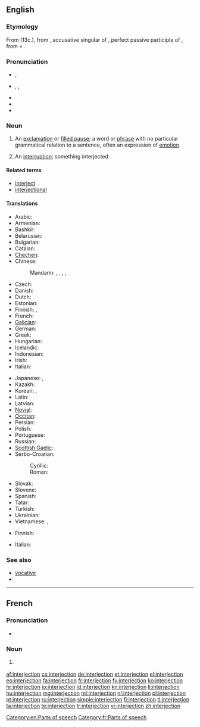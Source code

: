 ==English==
{{wikipedia}}

===Etymology===
From {{etyl|fro}} {{term|interjection|lang=fro}} (13c.), from {{etyl|la}} {{term|interiectionem|interiectiōnem||lang=la}}, accusative singular of {{term|interiectio|interiectiō|throwing or placing between; interjection|lang=la}}, perfect passive participle of {{term|intericio|intericiō|throw or place between|lang=la}}, from {{term|inter||between|lang=la}} + {{term|iacio|iaciō|throw|lang=la}}.

===Pronunciation===
* {{a|UK}} {{IPA|/ɪn.təˈdʒɛk.ʃən/}}, {{X-SAMPA|/In.t@"dZEk.S@n/}}
* {{a|US}} {{enPR|ĭn'tər.jĕkʹshən}}, {{IPA|/ˌɪn.tɚˈdʒɛk.ʃən/}}, {{X-SAMPA|/%In.t@`"dZEk.S@n/}}
* {{audio|en-us-interjection.ogg|Audio (US)}}
* {{audio|interjection.ogg|Audio (AUS)}}
* {{rhymes|ɛkʃən}}

===Noun===
{{en-noun}}

# {{grammar}} An [[exclamation]] or [[filled pause]]; a word or [[phrase]] with no particular grammatical relation to a sentence, often an expression of [[emotion]].
# An [[interruption]]; something interjected

====Related terms====
* [[interject]]
* [[interjectional]]

====Translations====
{{trans-top|an exclamation or filled pause in grammar}}
* Arabic: {{t|ar|حرف نداء|m|tr=Harf nidaa'}}
* Armenian: {{t-|hy|ձայնարկություն|tr=jaynarkut’yun}}
* Bashkir: {{tø|ba|ымлыҡ|tr=ımlıq|sc=Cyrl}}
* Belarusian: {{t|be|выклічнік|m|tr=vyklíčnik|sc=Cyrl}}
* Bulgarian: {{t|bg|междуметие|n|tr=meždumétie|sc=Cyrl}}
* Catalan: {{t|ca|interjecció|f}}
* [[Chechen]]: {{tø|ce|айдардош}}
* Chinese:
*: Mandarin: {{t-|cmn|感嘆詞|sc=Hani}},  {{t|cmn|感叹词|tr=gǎntàncí|sc=Hani}},  {{t|cmn|嘆詞|sc=Hani}},  {{t|cmn|叹词|tr=tàncí|sc=Hani}},  {{t-|cmn|欹|tr=yī|sc=Hani}}
* Czech: {{t-|cs|citoslovce|n}}
* Danish: {{t+|da|udråbsord|n}}
* Dutch: {{t+|nl|tussenwerpsel|n}}
* Estonian: {{t|et|hüüdsõna}}
* Finnish: {{t+|fi|huudahdussana}}, {{t+|fi|interjektio}}
* French: {{t+|fr|interjection|f}}
* [[Galician]]: {{t|gl|interxección|f}}
* German: {{t+|de|Interjektion|f}}
* Greek: {{t+|el|επιφώνημα|n|tr=epifonima}}
* Hungarian: {{t|hu|indulatszó}}
* Icelandic: {{t+|is|upphrópun|f}}
* Indonesian: {{t|id|interjeksi}}
* Irish: {{t|ga|intriacht|f}}
* Italian: {{t+|it|interiezione|f}}
{{trans-mid}}
* Japanese: {{t-|ja|感嘆詞|tr=kantanshi}}, {{t-|ja|間投詞|tr=kantōshi}}
* Kazakh: {{t|kk|одағай|tr=odağay|sc=Cyrl}}
* Korean: {{t|ko|감탄사|tr=gamtansa}}, {{t|ko|感歎詞|sc=Kore}}
* Latin: {{t|la|interiectio|f|alt=interiectiō}}
* Latvian: {{t|lv|izsaukuma vārds|m}}
* [[Novial]]: {{tø|nov|interjektione|xs=Novial}}
* [[Occitan]]: {{t-|oc|interjeccion|f|xs=Occitan}}
* Persian: {{t|fa|حرف ندا|sc=fa-Arab}}
* Polish: {{t|pl|wykrzyknik|m}}
* Portuguese: {{t|pt|interjeição|f}}
* Russian: {{t+|ru|междометие|n|tr=meždométije}}
* [[Scottish Gaelic]]: {{t|gd|clisgear|m}}
* Serbo-Croatian:
*: Cyrillic: {{t|sh|узвик|m}}
*: Roman: {{t|sh|uzvik|m}}
* Slovak: {{t|sk|citoslovce|n}}
* Slovene: {{t|sl|medmet|m}}
* Spanish: {{t+|es|interjección|f}}
* Tatar: {{t|tt|ымлык|tr=ımlıq|sc=Cyrl}}
* Turkish: {{t+|tr|ünlem}}
* Ukrainian: {{t|uk|вигук|m|tr=výhuk|sc=Cyrl}}
* Vietnamese: {{t|vi|thán từ}}, {{t|vi|嘆詞}}
{{trans-bottom}}

{{trans-top|an interruption}}
* Finnish: {{t+|fi|huudahdus}}
{{trans-mid}}
* Italian: {{t+|it|intervento|m}}
{{trans-bottom}}

===See also===
* [[vocative]]
* {{pedialite}}

[[Category:en:Parts of speech]]

----

==French==
{{wikipedia|lang=fr}}

===Pronunciation===
* {{audio|Fr-interjection.ogg|Audio}}

===Noun===
{{fr-noun|f}}

# {{grammar|lang=fr}} {{l|en|interjection}}

[[Category:fr:Parts of speech]]

[[af:interjection]]
[[cs:interjection]]
[[de:interjection]]
[[et:interjection]]
[[el:interjection]]
[[eo:interjection]]
[[fa:interjection]]
[[fr:interjection]]
[[fy:interjection]]
[[ko:interjection]]
[[hr:interjection]]
[[io:interjection]]
[[id:interjection]]
[[kn:interjection]]
[[li:interjection]]
[[hu:interjection]]
[[mg:interjection]]
[[ml:interjection]]
[[nl:interjection]]
[[pl:interjection]]
[[pt:interjection]]
[[ru:interjection]]
[[simple:interjection]]
[[fi:interjection]]
[[tl:interjection]]
[[ta:interjection]]
[[te:interjection]]
[[tr:interjection]]
[[vi:interjection]]
[[zh:interjection]]